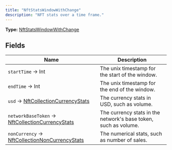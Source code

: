 ```yaml
---
title: "NftStatsWindowWithChange"
description: "NFT stats over a time frame."
---
```


**Type:** [NftStatsWindowWithChange](/api-reference/types/nftstatswindowwithchange)

## Fields

| Name | Description |
|------|-------------|
| `startTime` → Int | The unix timestamp for the start of the window. |
| `endTime` → Int | The unix timestamp for the end of the window. |
| `usd` → [NftCollectionCurrencyStats](/api-reference/types/nftcollectioncurrencystats) | The currency stats in USD, such as volume. |
| `networkBaseToken` → [NftCollectionCurrencyStats](/api-reference/types/nftcollectioncurrencystats) | The currency stats in the network's base token, such as volume. |
| `nonCurrency` → [NftCollectionNonCurrencyStats](/api-reference/types/nftcollectionnoncurrencystats) | The numerical stats, such as number of sales. |

